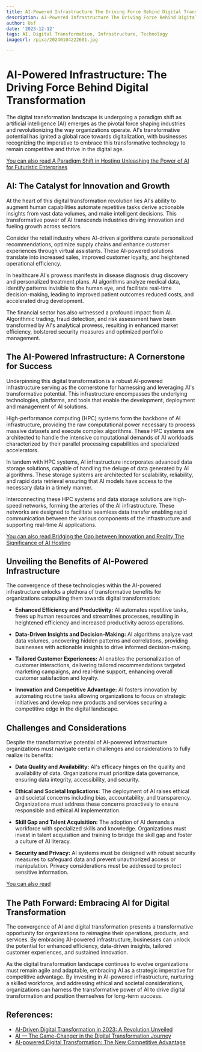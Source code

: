 ```yaml
---
title: AI-Powered Infrastructure The Driving Force Behind Digital Transformation
description: AI-Powered Infrastructure The Driving Force Behind Digital Transformation
author: Usf
date: '2023-12-12'
tags: AI, Digital Transformation, Infrastructure, Technology
imageUrl: /pixa/20240104222601.jpg

---
```

# AI-Powered Infrastructure: The Driving Force Behind Digital Transformation

The digital transformation landscape is  undergoing a  paradigm shift as artificial intelligence  (AI)  emerges as the pivotal force shaping industries and revolutionizing the way organizations operate. AI's transformative potential has ignited a global race towards digitalization, with businesses recognizing the imperative to embrace this transformative  technology to remain competitive and thrive in  the digital age.

[You can  also  read A Paradigm Shift in Hosting Unleashing the Power of AI for Futuristic Enterprises](A%20Paradigm%20Shift%20in%20Hosting%20Unleashing%20the%20Power%20of%20AI%20for%20Futuristic%20Enterprises)


## AI: The Catalyst for Innovation and  Growth

At the heart of this digital transformation revolution lies  AI's  ability to augment  human  capabilities automate repetitive tasks derive actionable insights from vast data volumes,  and make  intelligent decisions. This transformative power of AI transcends industries driving innovation and fueling growth across sectors.

Consider  the retail industry where  AI-driven algorithms curate personalized recommendations, optimize supply chains and enhance customer experiences through virtual assistants. These AI-powered solutions translate into increased sales, improved  customer loyalty, and heightened operational efficiency.

In healthcare AI's  prowess  manifests  in disease diagnosis drug discovery and personalized treatment plans. AI algorithms analyze medical data,  identify patterns invisible to the human eye,  and facilitate  real-time decision-making, leading to improved patient outcomes reduced costs, and accelerated drug development.

The financial sector has also witnessed a profound  impact from AI. Algorithmic trading, fraud detection, and risk assessment have been transformed by AI's analytical prowess, resulting in enhanced market efficiency, bolstered security measures and optimized portfolio management.

## The AI-Powered Infrastructure:  A Cornerstone for Success

Underpinning this digital transformation is a robust AI-powered infrastructure serving as the cornerstone for  harnessing  and leveraging AI's transformative  potential. This infrastructure encompasses the underlying technologies, platforms, and tools that enable  the development, deployment and management of  AI solutions.

High-performance  computing (HPC) systems form the backbone of AI infrastructure, providing  the raw computational power necessary  to process massive datasets and execute complex algorithms. These HPC systems are architected to handle the intensive computational demands of AI workloads characterized by their parallel processing capabilities and specialized accelerators.

In tandem  with HPC systems, AI  infrastructure incorporates advanced data storage solutions, capable of handling  the deluge of data generated by AI algorithms. These storage systems are architected for scalability, reliability, and rapid data retrieval ensuring that AI  models have access  to the necessary data in a timely manner.

Interconnecting these HPC systems and data storage solutions are high-speed  networks, forming the arteries of the AI infrastructure. These networks are designed to facilitate seamless data transfer enabling rapid communication between the various components of the infrastructure and  supporting real-time AI applications.

[You can also read Bridging the Gap between Innovation and Reality The Significance of AI  Hosting](Bridging%20the%20Gap%20between%20Innovation%20and%20Reality%20The%20Significance%20of%20AI%20Hosting)


## Unveiling the Benefits of AI-Powered Infrastructure

The convergence of these technologies within the  AI-powered infrastructure unlocks  a plethora of transformative benefits  for organizations catapulting  them towards digital transformation:

* **Enhanced Efficiency and Productivity:** AI  automates repetitive tasks,  frees up human resources and  streamlines processes, resulting in heightened efficiency and increased productivity across operations.

* **Data-Driven Insights and Decision-Making:** AI  algorithms analyze vast data volumes, uncovering hidden  patterns and correlations, providing businesses with  actionable insights to drive informed decision-making.

* **Tailored Customer  Experiences:** AI enables the personalization of customer interactions, delivering tailored recommendations targeted marketing campaigns, and real-time support, enhancing overall customer satisfaction and loyalty.

* **Innovation and Competitive Advantage:** AI fosters innovation by automating  routine tasks allowing organizations  to focus on strategic initiatives and develop  new products and services securing a competitive edge in the digital landscape.

## Challenges and Considerations

Despite the  transformative potential of AI-powered infrastructure organizations must navigate certain challenges and  considerations  to fully  realize its benefits:

* **Data Quality and Availability:** AI's efficacy hinges on  the quality and availability of data. Organizations  must prioritize data governance, ensuring data  integrity, accessibility, and security.

* **Ethical and Societal Implications:** The deployment of  AI raises ethical and societal concerns including  bias, accountability, and transparency. Organizations must address these concerns proactively to ensure responsible and ethical AI  implementation.

* **Skill Gap and Talent Acquisition:** The adoption of AI demands a workforce with specialized skills  and knowledge. Organizations must invest in talent acquisition and training to bridge the skill gap and foster  a culture of AI literacy.

* **Security and Privacy:** AI systems must be designed with robust security measures to safeguard data and prevent  unauthorized access or manipulation. Privacy considerations must be addressed to protect sensitive  information.

[You  can also read ]()


## The Path Forward: Embracing  AI for Digital Transformation

The convergence of AI and digital  transformation presents a  transformative opportunity for organizations to reimagine their operations, products, and services. By embracing AI-powered infrastructure, businesses can unlock the potential for enhanced efficiency,  data-driven insights, tailored customer  experiences, and  sustained innovation.

As the digital transformation landscape continues to evolve organizations must remain agile and adaptable,  embracing AI as a strategic imperative for competitive advantage. By investing in AI-powered infrastructure,  nurturing a skilled workforce, and addressing ethical and societal considerations, organizations can  harness the transformative  power of AI to drive digital transformation and position themselves for long-term success.

## References:
- [AI-Driven Digital Transformation in 2023: A Revolution Unveiled](https://www.linkedin.com/pulse/ai-driven-digital-transformation-2023-revolution-unveiled-myanatomy)
- [AI — The Game-Changer in the Digital Transformation Journey](https://medium.com/@mdimmick/ai-the-game-changer-in-the-digital-transformation-journey-acc288dcad9d)
- [AI-powered Digital Transformation: The New Competitive Advantage](https://www.peerbits.com/blog/accelerating-digital-transformation-with-ai.html)
